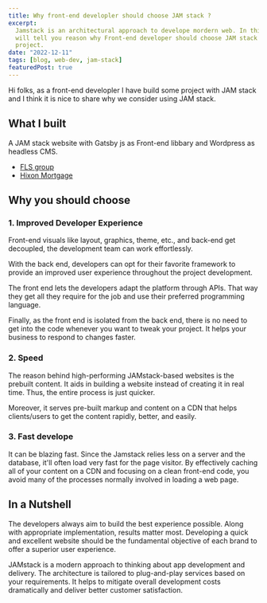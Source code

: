 ```yaml
---
title: Why front-end developler should choose JAM stack ?
excerpt:
  Jamstack is an architectural approach to develope mordern web. In this blog I
  will tell you reason why Front-end developer should choose JAM stack for next
  project.
date: "2022-12-11"
tags: [blog, web-dev, jam-stack]
featuredPost: true
---
```


Hi folks, as a front-end developler I have build some project with JAM stack and
I think it is nice to share why we consider using JAM stack.

## What I built

A JAM stack website with Gatsby js as Front-end libbary and Wordpress as
headless CMS.

- [FLS group](https://fls-group.com/)
- [Hixon Mortgage](https://hixonmortgage.com/)

## Why you should choose

### 1. Improved Developer Experience

Front-end visuals like layout, graphics, theme, etc., and back-end get decoupled, the development team can work effortlessly.

With the back end, developers can opt for their favorite framework to provide an improved user experience throughout the project development.

The front end lets the developers adapt the platform through APIs. That way they get all they require for the job and use their preferred programming language.

Finally, as the front end is isolated from the back end, there is no need to get into the code whenever you want to tweak your project. It helps your business to respond to changes faster.

### 2. Speed

The reason behind high-performing JAMstack-based websites is the prebuilt content. It aids in building a website instead of creating it in real time. Thus, the entire process is just quicker.

Moreover, it serves pre-built markup and content on a CDN that helps clients/users to get the content rapidly, better, and easily.

### 3. Fast develope

It can be blazing fast.
Since the Jamstack relies less on a server and the database, it'll often load very fast for the page visitor.
By effectively caching all of your content on a CDN and focusing on a clean front-end code, you avoid many of the processes normally involved in loading a web page.

## In a Nutshell

The developers always aim to build the best experience possible. Along with appropriate implementation, results matter most. Developing a quick and excellent website should be the fundamental objective of each brand to offer a superior user experience.

JAMstack is a modern approach to thinking about app development and delivery. The architecture is tailored to plug-and-play services based on your requirements. It helps to mitigate overall development costs dramatically and deliver better customer satisfaction.
